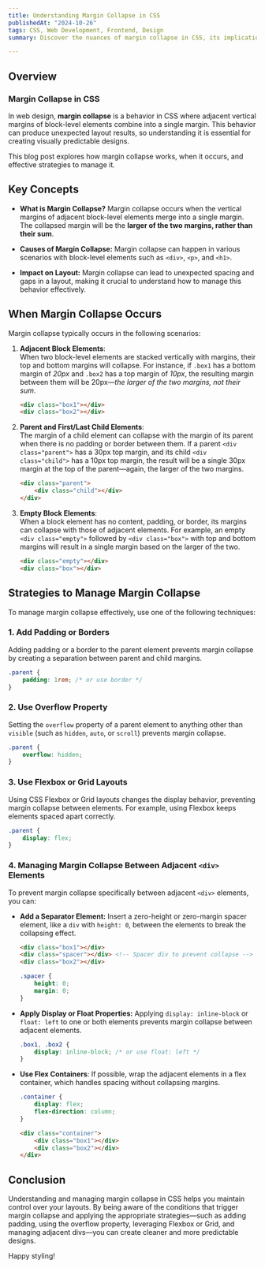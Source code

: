 ```yaml
---
title: Understanding Margin Collapse in CSS  
publishedAt: "2024-10-26"  
tags: CSS, Web Development, Frontend, Design  
summary: Discover the nuances of margin collapse in CSS, its implications in layout design, and practical strategies to manage it effectively.  

---
```


## Overview

### Margin Collapse in CSS

In web design, **margin collapse** is a behavior in CSS where adjacent vertical margins of block-level elements combine into a single margin. This behavior can produce unexpected layout results, so understanding it is essential for creating visually predictable designs.

This blog post explores how margin collapse works, when it occurs, and effective strategies to manage it.

## Key Concepts

- **What is Margin Collapse?** Margin collapse occurs when the vertical margins of adjacent block-level elements merge into a single margin. The collapsed margin will be the **larger of the two margins, rather than their sum**.
  
- **Causes of Margin Collapse:** Margin collapse can happen in various scenarios with block-level elements such as `<div>`, `<p>`, and `<h1>`.

- **Impact on Layout:** Margin collapse can lead to unexpected spacing and gaps in a layout, making it crucial to understand how to manage this behavior effectively.

## When Margin Collapse Occurs

Margin collapse typically occurs in the following scenarios:

1. **Adjacent Block Elements**:  
  When two block-level elements are stacked vertically with margins, their top and bottom margins will collapse. For instance, if `.box1` has a bottom margin of *20px* and `.box2` has a top margin of *10px*, the resulting margin between them will be 20px—*the larger of the two margins, not their sum*.

   ```html
   <div class="box1"></div>
   <div class="box2"></div>
   ```

2. **Parent and First/Last Child Elements**:  
   The margin of a child element can collapse with the margin of its parent when there is no padding or border between them. If a parent `<div class="parent">` has a 30px top margin, and its child `<div class="child">` has a 10px top margin, the result will be a single 30px margin at the top of the parent—again, the larger of the two margins.

   ```html
   <div class="parent">
       <div class="child"></div>
   </div>
   ```

3. **Empty Block Elements**:  
   When a block element has no content, padding, or border, its margins can collapse with those of adjacent elements. For example, an empty `<div class="empty">` followed by `<div class="box">` with top and bottom margins will result in a single margin based on the larger of the two.

   ```html
   <div class="empty"></div>
   <div class="box"></div>
   ```

## Strategies to Manage Margin Collapse

To manage margin collapse effectively, use one of the following techniques:

### 1. **Add Padding or Borders**

Adding padding or a border to the parent element prevents margin collapse by creating a separation between parent and child margins.

```css
.parent {
    padding: 1rem; /* or use border */
}
```

### 2. **Use Overflow Property**

Setting the `overflow` property of a parent element to anything other than `visible` (such as `hidden`, `auto`, or `scroll`) prevents margin collapse.

```css
.parent {
    overflow: hidden;
}
```

### 3. **Use Flexbox or Grid Layouts**

Using CSS Flexbox or Grid layouts changes the display behavior, preventing margin collapse between elements. For example, using Flexbox keeps elements spaced apart correctly.

```css
.parent {
    display: flex;
}
```

### 4. **Managing Margin Collapse Between Adjacent `<div>` Elements**

To prevent margin collapse specifically between adjacent `<div>` elements, you can:

- **Add a Separator Element:** Insert a zero-height or zero-margin spacer element, like a `div` with `height: 0`, between the elements to break the collapsing effect.

   ```html
   <div class="box1"></div>
   <div class="spacer"></div> <!-- Spacer div to prevent collapse -->
   <div class="box2"></div>
   ```

   ```css
   .spacer {
       height: 0;
       margin: 0;
   }
   ```

- **Apply Display or Float Properties:** Applying `display: inline-block` or `float: left` to one or both elements prevents margin collapse between adjacent elements.

   ```css
   .box1, .box2 {
       display: inline-block; /* or use float: left */
   }
   ```

- **Use Flex Containers**: If possible, wrap the adjacent elements in a flex container, which handles spacing without collapsing margins.

   ```css
   .container {
       display: flex;
       flex-direction: column;
   }
   ```

   ```html
   <div class="container">
       <div class="box1"></div>
       <div class="box2"></div>
   </div>
   ```

## Conclusion

Understanding and managing margin collapse in CSS helps you maintain control over your layouts. By being aware of the conditions that trigger margin collapse and applying the appropriate strategies—such as adding padding, using the overflow property, leveraging Flexbox or Grid, and managing adjacent divs—you can create cleaner and more predictable designs. 

Happy styling!